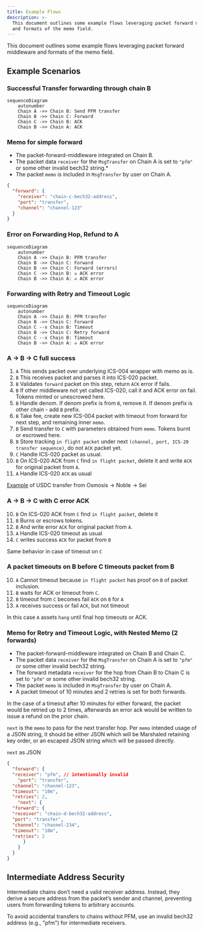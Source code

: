 ```yaml
---
title: Example Flows
description: >-
  This document outlines some example flows leveraging packet forward middleware
  and formats of the memo field.
---
```


This document outlines some example flows leveraging packet forward middleware and formats of the memo field.

## Example Scenarios

### Successful Transfer forwarding through chain B

```mermaid
sequenceDiagram
    autonumber
    Chain A ->> Chain B: Send PFM transfer
    Chain B ->> Chain C: Forward
    Chain C ->> Chain B: ACK
    Chain B ->> Chain A: ACK
```

### Memo for simple forward

* The packet-forward-middleware integrated on Chain B.
* The packet data `receiver` for the `MsgTransfer` on Chain A is set to `"pfm"` or some other invalid bech32 string.\*
* The packet `memo` is included in `MsgTransfer` by user on Chain A.

```json
{
  "forward": {
    "receiver": "chain-c-bech32-address",
    "port": "transfer",
    "channel": "channel-123"
  }
}
```

### Error on Forwarding Hop, Refund to A

```mermaid
sequenceDiagram
    autonumber
    Chain A ->> Chain B: PFM transfer
    Chain B ->> Chain C: Forward
    Chain B ->> Chain C: Forward (errors)
    Chain C ->> Chain B: ☠️ ACK error
    Chain B ->> Chain A: ☠️ ACK error
```

### Forwarding with Retry and Timeout Logic

```mermaid
sequenceDiagram
    autonumber
    Chain A ->> Chain B: PFM transfer
    Chain B ->> Chain C: Forward
    Chain C --x Chain B: Timeout
    Chain B ->> Chain C: Retry forward
    Chain C --x Chain B: Timeout
    Chain B ->> Chain A: ☠️ ACK error
```

### A -> B -> C full success

1. `A` This sends packet over underlying ICS-004 wrapper with memo as is.
2. `B` This receives packet and parses it into ICS-020 packet.
3. `B` Validates `forward` packet on this step, return `ACK` error if fails.
4. `B` If other middleware not yet called ICS-020, call it and ACK error on fail. Tokens minted or unescrowed here.
5. `B` Handle denom. If denom prefix is from `B`, remove it. If denom prefix is other chain - add `B` prefix.
6. `B` Take fee, create new ICS-004 packet with timeout from forward for next step, and remaining inner `memo`.
7. `B` Send transfer to `C` with parameters obtained from `memo`. Tokens burnt or escrowed here.
8. `B` Store tracking `in flight packet` under next `(channel, port, ICS-20 transfer sequence)`, do not `ACK` packet yet.
9. `C` Handle ICS-020 packet as usual.
10. `B` On ICS-020 ACK from `C` find `in flight packet`, delete it and write `ACK` for original packet from `A`.
11. `A` Handle ICS-020 `ACK` as usual

[Example](https://mintscan.io/osmosis-testnet/txs/FAB912347B8729FFCA92AC35E6B1E83BC8169DE7CC2C254A5A3F70C8EC35D771?height=3788973) of USDC transfer from Osmosis -> Noble -> Sei

### A -> B -> C with C error ACK

10. `B` On ICS-020 ACK from `C` find `in flight packet`, delete it
11. `B` Burns or escrows tokens.
12. `B` And write error `ACK` for original packet from `A`.
13. `A` Handle ICS-020 timeout as usual
14. `C` writes success `ACK` for packet from `B`

Same behavior in case of timeout on `C`

### A packet timeouts on B before C timeouts packet from B

10. `A` Cannot timeout because `in flight packet` has proof on `B` of packet inclusion.
11. `B` waits for ACK or timeout from `C`.
12. `B` timeout from `C` becomes fail `ACK` on `B` for `A`
13. `A` receives success or fail `ACK`, but not timeout

In this case `A` assets `hang` until final hop timeouts or ACK.

### Memo for Retry and Timeout Logic, with Nested Memo (2 forwards)

* The packet-forward-middleware integrated on Chain B and Chain C.
* The packet data `receiver` for the `MsgTransfer` on Chain A is set to `"pfm"` or some other invalid bech32 string.
* The forward metadata `receiver` for the hop from Chain B to Chain C is set to `"pfm"` or some other invalid bech32 string.
* The packet `memo` is included in `MsgTransfer` by user on Chain A.
* A packet timeout of 10 minutes and 2 retries is set for both forwards.

In the case of a timeout after 10 minutes for either forward, the packet would be retried up to 2 times, afterwards an error ack would be written to issue a refund on the prior chain.

`next` is the `memo` to pass for the next transfer hop. Per `memo` intended usage of a JSON string, it should be either JSON which will be Marshaled retaining key order, or an escaped JSON string which will be passed directly.

`next` as JSON

```json expandable
{
  "forward": {
  "receiver": "pfm", // intentionally invalid
    "port": "transfer",
  "channel": "channel-123",
  "timeout": "10m",
  "retries": 2,
    "next": {
  "forward": {
  "receiver": "chain-d-bech32-address",
  "port": "transfer",
  "channel": "channel-234",
  "timeout": "10m",
  "retries": 2
      }
    }
  }
}
```

## Intermediate Address Security

Intermediate chains don’t need a valid receiver address. Instead, they derive a secure address from the packet’s sender and channel, preventing users from forwarding tokens to arbitrary accounts.

To avoid accidental transfers to chains without PFM, use an invalid bech32 address (e.g., "pfm") for intermediate receivers.
